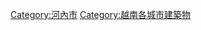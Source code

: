 {{Commonscat|Buildings in Hanoi}}

[[Category:河內市|Category:河內市]]
[[Category:越南各城市建築物|Category:越南各城市建築物]]